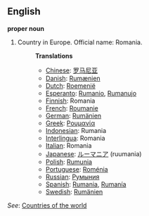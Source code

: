 ==English==

'''proper noun'''

# Country in Europe. Official name: Romania.
#:'''Translations'''
#:*[[Chinese]]: [[罗马尼亚]]
#:*[[Danish]]: [[Rumænien]]
#:*[[Dutch]]: [[Roemenië]]
#:*[[Esperanto]]: [[Rumanio]], [[Rumanujo]]
#:*[[Finnish]]: Romania
#:*[[French]]: [[Roumanie]]
#:*[[German]]: [[Rumänien]]
#:*[[Greek]]: [[Ρουμανία]]
#:*[[Indonesian]]: Rumania
#:*[[Interlingua]]: Romania
#:*[[Italian]]: Romania
#:*[[Japanese]]: [[ルーマニア]] (ruumania)
#:*[[Polish]]: [[Rumunia]]
#:*[[Portuguese]]: [[Roménia]]
#:*[[Russian]]: [[Румыния]]
#:*[[Spanish]]: [[Rumania]], [[Rumanía]]
#:*[[Swedish]]: [[Rumänien]]

''See'': [[Countries of the world]]